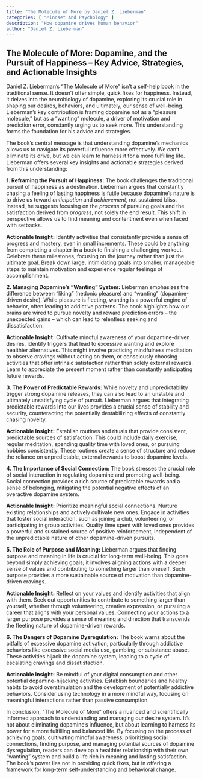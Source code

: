 ```yaml
---
title: "The Molecule of More by Daniel Z. Lieberman"
categories: [ "Mindset And Psychology" ]
description: "How dopamine drives human behavior"
author: "Daniel Z. Lieberman"
---
```

## The Molecule of More: Dopamine, and the Pursuit of Happiness – Key Advice, Strategies, and Actionable Insights

Daniel Z. Lieberman's "The Molecule of More" isn't a self-help book in the traditional sense.  It doesn't offer simple, quick fixes for happiness. Instead, it delves into the neurobiology of dopamine, exploring its crucial role in shaping our desires, behaviors, and ultimately, our sense of well-being.  Lieberman's key contribution is framing dopamine not as a "pleasure molecule," but as a "wanting" molecule, a driver of motivation and prediction error, constantly urging us to seek more.  This understanding forms the foundation for his advice and strategies.

The book's central message is that understanding dopamine's mechanics allows us to navigate its powerful influence more effectively.  We can't eliminate its drive, but we can learn to harness it for a more fulfilling life.  Lieberman offers several key insights and actionable strategies derived from this understanding:

**1. Reframing the Pursuit of Happiness:**  The book challenges the traditional pursuit of happiness as a destination.  Lieberman argues that constantly chasing a feeling of lasting happiness is futile because dopamine's nature is to drive us toward *anticipation* and *achievement*, not sustained bliss.  Instead, he suggests focusing on the *process* of pursuing goals and the satisfaction derived from *progress*, not solely the end result.  This shift in perspective allows us to find meaning and contentment even when faced with setbacks.

**Actionable Insight:**  Identify activities that consistently provide a sense of progress and mastery, even in small increments. These could be anything from completing a chapter in a book to finishing a challenging workout.  Celebrate these milestones, focusing on the journey rather than just the ultimate goal.  Break down large, intimidating goals into smaller, manageable steps to maintain motivation and experience regular feelings of accomplishment.

**2. Managing Dopamine's "Wanting" System:**  Lieberman emphasizes the difference between "liking" (hedonic pleasure) and "wanting" (dopamine-driven desire).  While pleasure is fleeting, wanting is a powerful engine of behavior, often leading to addictive patterns. The book highlights how our brains are wired to pursue novelty and reward prediction errors – the unexpected gains – which can lead to relentless seeking and dissatisfaction.

**Actionable Insight:** Cultivate mindful awareness of your dopamine-driven desires. Identify triggers that lead to excessive wanting and explore healthier alternatives.  This might involve practicing mindfulness meditation to observe cravings without acting on them, or consciously choosing activities that offer intrinsic satisfaction rather than solely external rewards.   Learn to appreciate the present moment rather than constantly anticipating future rewards.

**3. The Power of Predictable Rewards:**  While novelty and unpredictability trigger strong dopamine releases, they can also lead to an unstable and ultimately unsatisfying cycle of pursuit.  Lieberman argues that integrating predictable rewards into our lives provides a crucial sense of stability and security, counteracting the potentially destabilizing effects of constantly chasing novelty.

**Actionable Insight:**  Establish routines and rituals that provide consistent, predictable sources of satisfaction. This could include daily exercise, regular meditation, spending quality time with loved ones, or pursuing hobbies consistently.  These routines create a sense of structure and reduce the reliance on unpredictable, external rewards to boost dopamine levels.

**4. The Importance of Social Connection:**  The book stresses the crucial role of social interaction in regulating dopamine and promoting well-being.  Social connection provides a rich source of predictable rewards and a sense of belonging, mitigating the potential negative effects of an overactive dopamine system.

**Actionable Insight:**  Prioritize meaningful social connections.  Nurture existing relationships and actively cultivate new ones.  Engage in activities that foster social interaction, such as joining a club, volunteering, or participating in group activities.  Quality time spent with loved ones provides a powerful and sustained source of positive reinforcement, independent of the unpredictable nature of other dopamine-driven pursuits.

**5. The Role of Purpose and Meaning:**  Lieberman argues that finding purpose and meaning in life is crucial for long-term well-being.  This goes beyond simply achieving goals; it involves aligning actions with a deeper sense of values and contributing to something larger than oneself.  Such purpose provides a more sustainable source of motivation than dopamine-driven cravings.

**Actionable Insight:**  Reflect on your values and identify activities that align with them.  Seek out opportunities to contribute to something larger than yourself, whether through volunteering, creative expression, or pursuing a career that aligns with your personal values.  Connecting your actions to a larger purpose provides a sense of meaning and direction that transcends the fleeting nature of dopamine-driven rewards.

**6.  The Dangers of Dopamine Dysregulation:**  The book warns about the pitfalls of excessive dopamine activation, particularly through addictive behaviors like excessive social media use, gambling, or substance abuse.  These activities hijack the dopamine system, leading to a cycle of escalating cravings and dissatisfaction.

**Actionable Insight:**  Be mindful of your digital consumption and other potential dopamine-hijacking activities.  Establish boundaries and healthy habits to avoid overstimulation and the development of potentially addictive behaviors.  Consider using technology in a more mindful way, focusing on meaningful interactions rather than passive consumption.


In conclusion, "The Molecule of More" offers a nuanced and scientifically informed approach to understanding and managing our desire system.  It's not about eliminating dopamine's influence, but about learning to harness its power for a more fulfilling and balanced life. By focusing on the process of achieving goals, cultivating mindful awareness, prioritizing social connections, finding purpose, and managing potential sources of dopamine dysregulation, readers can develop a healthier relationship with their own "wanting" system and build a life rich in meaning and lasting satisfaction.  The book's power lies not in providing quick fixes, but in offering a framework for long-term self-understanding and behavioral change.

